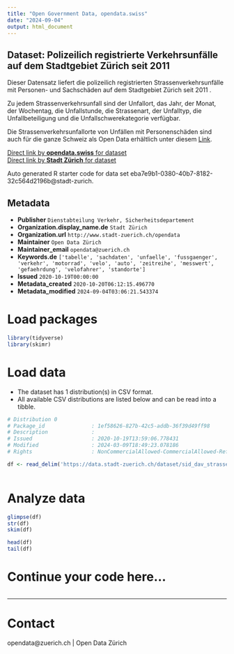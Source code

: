 ```yaml
---
title: "Open Government Data, opendata.swiss"
date: "2024-09-04"
output: html_document
---
```


## Dataset: Polizeilich registrierte Verkehrsunfälle auf dem Stadtgebiet Zürich seit 2011


Dieser Datensatz liefert die polizeilich registrierten Strassenverkehrsunfälle mit Personen- und Sachschäden auf dem Stadtgebiet Zürich seit 2011 . 

Zu jedem Strassenverkehrsunfall sind der Unfallort, das Jahr, der Monat, der Wochentag, die Unfallstunde, die Strassenart, der Unfalltyp, die Unfallbeteiligung und die Unfallschwerekategorie verfügbar.

Die Strassenverkehrsunfallorte von Unfällen mit Personenschäden sind auch für die ganze Schweiz als Open Data erhältlich unter diesem [Link](
https://data.geo.admin.ch/ch.astra.unfaelle-personenschaeden_alle).
 

[Direct link by **opendata.swiss** for dataset](https://opendata.swiss/de/dataset/polizeilich-registrierte-verkehrsunfalle-auf-dem-stadtgebiet-zurich-seit-2011)<br>
[Direct link by **Stadt Zürich** for dataset](https://data.stadt-zuerich.ch/dataset/sid_dav_strassenverkehrsunfallorte)

Auto generated R starter code for data set eba7e9b1-0380-40b7-8182-32c564d2196b@stadt-zurich.

## Metadata

- **Publisher** `Dienstabteilung Verkehr, Sicherheitsdepartement`
- **Organization.display_name.de** `Stadt Zürich`
- **Organization.url** `http://www.stadt-zuerich.ch/opendata`
- **Maintainer** `Open Data Zürich`
- **Maintainer_email** `opendata@zuerich.ch`
- **Keywords.de** `['tabelle', 'sachdaten', 'unfaelle', 'fussgaenger', 'verkehr', 'motorrad', 'velo', 'auto', 'zeitreihe', 'messwert', 'gefaehrdung', 'velofahrer', 'standorte']`
- **Issued** `2020-10-19T00:00:00`
- **Metadata_created** `2020-10-20T06:12:15.496770`
- **Metadata_modified** `2024-09-04T03:06:21.543374`


# Load packages

```r

library(tidyverse)
library(skimr)

```

# Load data

-   The dataset has 1 distribution(s) in CSV format.
-   All available CSV distributions are listed below and can be read into a tibble.

```r

# Distribution 0
# Package_id               : 1ef58626-827b-42c5-addb-36f39d49ff98
# Description              : 
# Issued                   : 2020-10-19T13:59:06.778431
# Modified                 : 2024-03-09T18:49:23.078186
# Rights                   : NonCommercialAllowed-CommercialAllowed-ReferenceRequired

df <- read_delim('https://data.stadt-zuerich.ch/dataset/sid_dav_strassenverkehrsunfallorte/download/RoadTrafficAccidentLocations.csv')



```

# Analyze data

```r

glimpse(df)
str(df)
skim(df)

head(df)
tail(df)

```

# Continue your code here...

```r

```

------------------------------------------------------------------------

# Contact

opendata@zuerich.ch | Open Data Zürich
